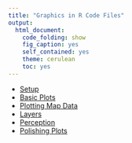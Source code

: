 ```yaml
---
title: "Graphics in R Code Files"
output:
  html_document:
    code_folding: show
    fig_caption: yes
    self_contained: yes
    theme: cerulean
    toc: yes
---
```


- [Setup](Setup.R)
- [Basic Plots](BasicPlots.R)
- [Plotting Map Data](MapData.R)
- [Layers](Layers.R)
- [Perception](Perception.R)
- [Polishing Plots](Polishing.R)
